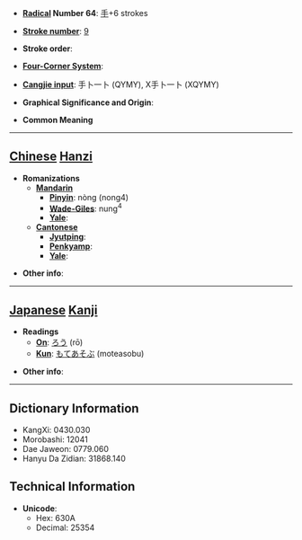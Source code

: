 * '''[[Wiktionary:Chinese radical index| Radical]] Number 64''': [[Wiktionary:Chinese radical index 手|手]]+6 strokes

* '''[[Wiktionary:Chinese total strokes index|Stroke number]]''': [[Wiktionary:Chinese total strokes index 9|9]]

* '''Stroke order''': 

* '''[[Wiktionary:Chinese four corner index|Four-Corner System]]''': 

* '''[[Wiktionary:Chinese Cangjie index|Cangjie input]]''': 手卜一卜 (QYMY), X手卜一卜 (XQYMY)

* '''Graphical Significance and Origin''': 

* '''Common Meaning'''

----

== [[Chinese]] [[Hanzi]] ==

* '''Romanizations'''
** '''[[Mandarin]]'''
*** '''[[Pinyin]]''': nòng (nong4)
*** '''[[Wade-Giles]]''': nung<sup>4</sup>
*** '''[[Yale]]''': 
** '''[[Cantonese]]'''
*** '''[[Jyutping]]''':
*** '''[[Penkyamp]]''': 
*** '''[[Yale]]''': 

* '''Other info''': 

----

== [[Japanese]] [[Kanji]] ==

* '''Readings'''
** '''[[On]]''': [[ろう]] (rō)
** '''[[Kun]]''': [[もてあそぶ]] (moteasobu)

* '''Other info''':  

----

== Dictionary Information ==

* KangXi: 0430.030
* Morobashi: 12041
* Dae Jaweon: 0779.060
* Hanyu Da Zidian: 31868.140

== Technical Information ==

* '''Unicode''':
** Hex: 630A
** Decimal: 25354